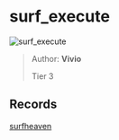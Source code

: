 
# surf_execute

![surf_execute](https://raw.githubusercontent.com/Sayt123/SurfMapPics/Maps-and-bonuses/csgo/surf_execute.jpg)

> Author: **Vivio**
>
> Tier 3

## Records

[surfheaven](https://surfheaven.eu/map/surf_execute)
